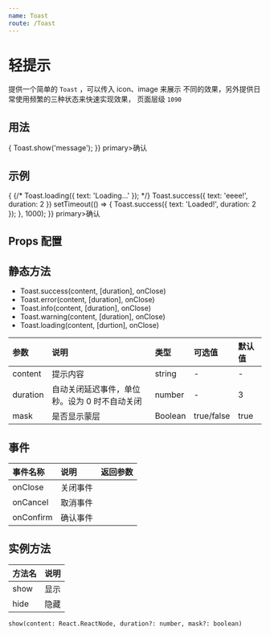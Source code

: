 ```yaml
---
name: Toast
route: /Toast
---
```



# 轻提示

提供一个简单的 `Toast` ，可以传入 icon、image 来展示 不同的效果，另外提供日常使用频繁的三种状态来快速实现效果，
页面层级 `1090`


## 用法
<Playground>
  <div>
    <Button.Group>
      <Button.Self color="blue" onClick={()=>{
          Toast.show('message');
        }} primary>确认</Button.Self>
    </Button.Group>
  </div>
</Playground>

## 示例
<Playground>
  <Button.Group>
    <Button.Self color="blue" onClick={()=>{
        {/* Toast.loading({ text: 'Loading...' }); */}
        Toast.success({ text: 'eeee!', duration: 2 })
        setTimeout(() => {
          Toast.success({ text: 'Loaded!', duration: 2 });
        }, 1000);
      }} primary>确认
      </Button.Self>
  </Button.Group>
</Playground>


## Props 配置

## 静态方法

- Toast.success(content, [duration], onClose)
- Toast.error(content, [duration], onClose)
- Toast.info(content, [duration], onClose)
- Toast.warning(content, [duration], onClose)
- Toast.loading(content, [durtion], onClose)

| 参数 | 说明 | 类型 | 可选值 | 默认值 |
| :--- | :--- | :---- | :--- | :---- |
| content | 提示内容 |  string |  - | - |
| duration | 自动关闭延迟事件，单位秒。设为 0 时不自动关闭 | number | - | 3 |
| mask | 是否显示蒙层 | Boolean | true/false | true |


## 事件
| 事件名称 | 说明 | 返回参数 |
| :--- | :--- | :---- |
| onClose | 关闭事件 | 
| onCancel | 取消事件 | 
| onConfirm | 确认事件 |

## 实例方法
| 方法名 | 说明 |
| :--- | :--- | 
| show | 显示 | 
| hide | 隐藏 | 





```
show(content: React.ReactNode, duration?: number, mask?: boolean)
```